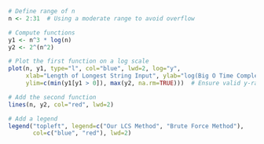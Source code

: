 ```r
# Define range of n
n <- 2:31  # Using a moderate range to avoid overflow

# Compute functions
y1 <- n^3 * log(n)
y2 <- 2^(n^2)

# Plot the first function on a log scale
plot(n, y1, type="l", col="blue", lwd=2, log="y",
     xlab="Length of Longest String Input", ylab="log(Big O Time Complexity)", main=" Worst Case Brute Force Vs. LCS Time Complexity",
     ylim=c(min(y1[y1 > 0]), max(y2, na.rm=TRUE)))  # Ensure valid y-range

# Add the second function
lines(n, y2, col="red", lwd=2)

# Add a legend
legend("topleft", legend=c("Our LCS Method", "Brute Force Method"),
       col=c("blue", "red"), lwd=2)
```

